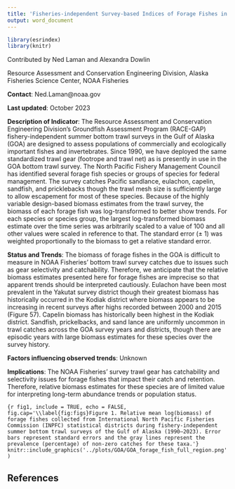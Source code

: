 ```yaml
---
title: 'Fisheries-independent Survey-based Indices of Forage Fishes in the Gulf of Alaska'
output: word_document
---
```


```r
library(esrindex)
library(knitr)
```

Contributed by Ned Laman and Alexandra Dowlin

Resource Assessment and Conservation Engineering Division, Alaska Fisheries Science Center, NOAA Fisheries 

**Contact**: Ned.Laman@noaa.gov

**Last updated**: October 2023

**Description of Indicator**: The Resource Assessment and Conservation Engineering Division’s Groundfish Assessment Program (RACE-GAP) fishery-independent summer bottom trawl surveys in the Gulf of Alaska (GOA) are designed to assess populations of commercially and ecologically important fishes and invertebrates. Since 1990, we have deployed the same standardized trawl gear (footrope and trawl net) as is presently in use in the GOA bottom trawl survey. The North Pacific Fishery Management Council has identified several forage fish species or groups of species for federal management. The survey catches Pacific sandlance, eulachon, capelin, sandfish, and pricklebacks though the trawl mesh size is sufficiently large to allow escapement for most of these species. Because of the highly variable design-based biomass estimates from the trawl survey, the biomass of each forage fish was log-transformed to better show trends. For each species or species group, the largest log-transformed biomass estimate over the time series was arbitrarily scaled to a value of 100 and all other values were scaled in reference to that. The standard error (± 1) was weighted proportionally to the biomass to get a relative standard error.

**Status and Trends**: The biomass of forage fishes in the GOA is difficult to measure in NOAA Fisheries’ bottom trawl survey catches due to issues such as gear selectivity and catchability. Therefore, we anticipate that the relative biomass estimates presented here for forage fishes are imprecise so that apparent trends should be interpreted cautiously. Eulachon have been most prevalent in the Yakutat survey district though their greatest biomass has historically occurred in the Kodiak district where biomass appears to be increasing in recent surveys after highs recorded between 2000 and 2015 (Figure 57). Capelin biomass has historically been highest in the Kodiak district. Sandfish, prickelbacks, and sand lance are uniformly uncommon in trawl catches across the GOA survey years and districts, though there are episodic years with large biomass estimates for these species over the survey history.

**Factors influencing observed trends**: Unknown

**Implications**: The NOAA Fisheries’ survey trawl gear has catchability and selectivity issues for forage fishes that impact their catch and retention. Therefore, relative biomass estimates for these species are of limited value for interpreting long-term abundance trends or population status.




```{r fig1, include = TRUE, echo = FALSE, fig.cap='\\label{fig:figs}Figure 1. Relative mean log(biomass) of forage fishes collected from International North Pacific Fisheries Commission (INPFC) statistical districts during fishery-independent summer bottom trawl surveys of the Gulf of Alaska (1990–2023). Error bars represent standard errors and the gray lines represent the prevalence (percentage) of non-zero catches for these taxa.'}
knitr::include_graphics('../plots/GOA/GOA_forage_fish_full_region.png')
```



## References
